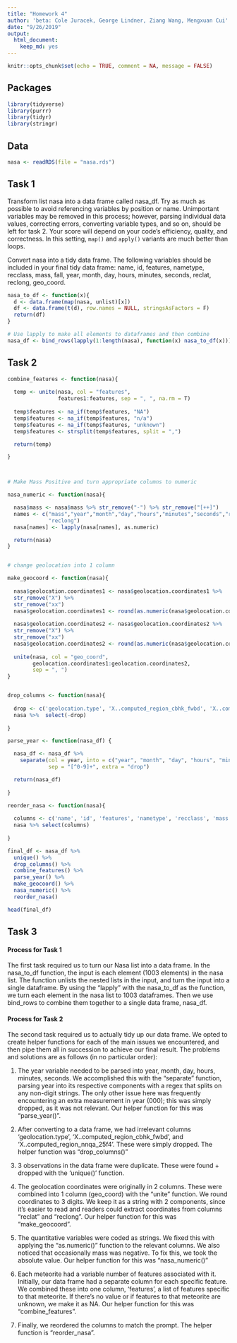 ```yaml
---
title: "Homework 4"
author: 'beta: Cole Juracek, George Lindner, Ziang Wang, Mengxuan Cui'
date: "9/26/2019"
output: 
  html_document:
    keep_md: yes
---
```


```r
knitr::opts_chunk$set(echo = TRUE, comment = NA, message = FALSE)
```

## Packages

```r
library(tidyverse)
library(purrr)
library(tidyr)
library(stringr)
```

## Data

```r
nasa <- readRDS(file = "nasa.rds")
```

## Task 1

Transform list nasa into a data frame called nasa_df. Try as much as possible to avoid referencing variables by position or name. Unimportant variables may be removed in this process; however, parsing individual data values, correcting errors, converting variable types, and so on, should be left for task 2.
Your score will depend on your code's efficiency, quality, and correctness. In this setting, `map()` and `apply()` variants are much better than loops. 

Convert nasa into a tidy data frame. The following variables should be included in your final tidy data frame: name, id, features, nametype, recclass, mass, fall, year, month, day, hours, minutes, seconds, reclat, reclong, geo_coord.

```r

nasa_to_df <- function(x){
  d <- data.frame(map(nasa, unlist)[x])
  df <- data.frame(t(d), row.names = NULL, stringsAsFactors = F)
  return(df)
}

# Use lapply to make all elements to dataframes and then combine
nasa_df <- bind_rows(lapply(1:length(nasa), function(x) nasa_to_df(x)))
```

## Task 2

```r

combine_features <- function(nasa){
  
  temp <- unite(nasa, col = "features", 
                features1:features, sep = ", ", na.rm = T)
  
  temp$features <- na_if(temp$features, "NA")
  temp$features <- na_if(temp$features, "n/a")
  temp$features <- na_if(temp$features, "unknown")
  temp$features <- strsplit(temp$features, split = ",")

  return(temp)

}



# Make Mass Positive and turn appropriate columns to numeric

nasa_numeric <- function(nasa){

  nasa$mass <- nasa$mass %>% str_remove("-") %>% str_remove("[++]")
  names <- c("mass","year","month","day","hours","minutes","seconds","reclat",
             "reclong")
  nasa[names] <- lapply(nasa[names], as.numeric)

  return(nasa)
}


# change geolocation into 1 column

make_geocoord <- function(nasa){
  
  nasa$geolocation.coordinates1 <- nasa$geolocation.coordinates1 %>% 
  str_remove("X") %>% 
  str_remove("xx")
  nasa$geolocation.coordinates1 <- round(as.numeric(nasa$geolocation.coordinates1), digits = 3)
  
  nasa$geolocation.coordinates2 <- nasa$geolocation.coordinates2 %>% 
  str_remove("X") %>% 
  str_remove("xx")
  nasa$geolocation.coordinates2 <- round(as.numeric(nasa$geolocation.coordinates2), digits = 3)
  
  unite(nasa, col = "geo_coord", 
        geolocation.coordinates1:geolocation.coordinates2, 
        sep = ", ") 
} 


drop_columns <- function(nasa){
  
  drop <- c('geolocation.type', 'X..computed_region_cbhk_fwbd', 'X..computed_region_nnqa_25f4')
  nasa %>%  select(-drop)
  
}

parse_year <- function(nasa_df) {

  nasa_df <- nasa_df %>% 
    separate(col = year, into = c("year", "month", "day", "hours", "minutes", "seconds"), 
             sep = "[^0-9]+", extra = "drop")

  return(nasa_df)
  
}

reorder_nasa <- function(nasa){
  
  columns <- c('name', 'id', 'features', 'nametype', 'recclass', 'mass', 'fall', 'year', 'month', 'day', 'hours', 'minutes', 'seconds', 'reclat', 'reclong', 'geo_coord')
  nasa %>% select(columns)
  
}

```

```r

final_df <- nasa_df %>% 
  unique() %>% 
  drop_columns() %>% 
  combine_features() %>% 
  parse_year() %>% 
  make_geocoord() %>% 
  nasa_numeric() %>% 
  reorder_nasa()

head(final_df)
```
## Task 3

#### Process for Task 1

The first task required us to turn our Nasa list into a data frame. In the nasa_to_df function, the input is each element (1003 elements) in the nasa list. The function unlists the nested lists in the input, and turn the input into a single dataframe. By using the "lapply" with the nasa_to_df as the function, we turn each element in the nasa list to 1003 dataframes. Then we use bind_rows to combine them together to a single data frame, nasa_df.

#### Process for Task 2

The second task required us to actually tidy up our data frame. We opted to create helper functions for each of the main issues we encountered, and then pipe them all in succession to achieve our final result. The problems and solutions are as follows (in no particular order):

1. The year variable needed to be parsed into year, month, day, hours, minutes, seconds. We accomplished this with the "separate" function, parsing year into its respective components with a regex that splits on any non-digit strings. The only other issue here was frequently encountering an extra measurement in year (000); this was simply dropped, as it was not relevant. Our helper function for this was "parse_year()".

2. After converting to a data frame, we had irrelevant columns 'geolocation.type', 'X..computed_region_cbhk_fwbd', and 'X..computed_region_nnqa_25f4'. These were simply dropped. The helper function was "drop_columns()"

3. 3 observations in the data frame were duplicate. These were found + dropped with the 'unique()' function.

4. The geolocation coordinates were originally in 2 columns. These were combined into 1 column (geo_coord) with the "unite" function. We round coordinates to 3 digits. We keep it as a string with 2 components, since it's easier to read and readers could extract coordinates from columns "reclat" and "reclong". Our helper function for this was "make_geocoord".

5. The quantitative variables were coded as strings. We fixed this with applying the "as.numeric()" function to the relevant columns. We also noticed that occasionally mass was negative. To fix this, we took the absolute value. Our helper function for this was "nasa_numeric()"

6. Each meteorite had a variable number of features associated with it. Initially, our data frame had a separate column for each specific feature. We combined these into one column, 'features', a list of features specific to that meteorite. If there's no value or if features to that meteorite are unknown, we make it as NA. Our helper function for this was "combine_features".

7. Finally, we reordered the columns to match the prompt. The helper function is "reorder_nasa".
